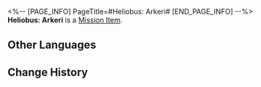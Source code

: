 <%-- [PAGE_INFO]
PageTitle=#Heliobus: Arkeri#
[END_PAGE_INFO] --%>
{{Item Infobox
|id          = 140354
|image       = Item Heliobus- Arkeri.png
|type        = Mission Item
|invCategory = Missions
|rarity      = 3
|effect      = 
|description = The heliobus possessing March 7th's camera. Pure and kind, they longs for the sceneries in the pictures that she took.
}}
{{Description|''"There's still so much I haven't done... so many sights I haven't seen..."''}}
'''Heliobus: Arkeri''' is a [[Mission Item]].

==Other Languages==
{{Other Languages
|en   = Heliobus: Arkeri
|zhs  = 岁阳•宝烛
|zht  = 歲陽•寶燭
|ja   = 歳陽・宝燭
|ko   = 세양•보촉
|es   = Heliobus: Arkeri
|fr   = Héliobe Arkeri
|ru   = Хелиоби: Свечечка
|th   = Heliobi: Arkeri
|vi   = Tuế Dương - Bảo Chúc
|de   = Heliobus: Arkeri
|id   = Heliobus: Arkeri
|pt   = Heliobus: Arkeri
}}

==Change History==
{{Change History|2.0}}